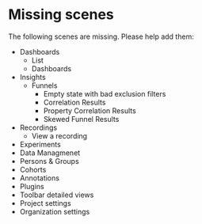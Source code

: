 
<Meta title="Missing scenes" />

# Missing scenes

The following scenes are missing. Please help add them:

-   Dashboards
    -   List
    -   Dashboards
-   Insights
    -   Funnels
        -   Empty state with bad exclusion filters
        -   Correlation Results
        -   Property Correlation Results
        -   Skewed Funnel Results
-   Recordings
    -   View a recording
-   Experiments
-   Data Managmenet
-   Persons & Groups
-   Cohorts
-   Annotations
-   Plugins
-   Toolbar detailed views
-   Project settings
-   Organization settings

